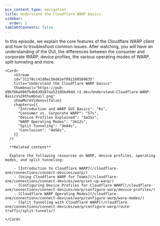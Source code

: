 ```yaml
---
pcx_content_type: navigation
title: Understand the Cloudflare WARP basics
sidebar:
  order: 2
tableOfContents: false
---
```



<Tabs>
  <TabItem label="Watch this episode">

  In this episode, we explain the core features of the Cloudflare WARP client and how to troubleshoot common issues. After watching, you will have an understanding of the GUI, the differences between the consumer and corporate WARP, device profiles, the various operating modes of WARP, split tunneling and more.

    <Card>
        <Stream
        id="31178cc41d0ec56d42ef892160589635"
        title="Understand the Cloudflare WARP basics"
        thumbnail="https://pub-d9bf66e086fb4b639107aa52105b49dd.r2.dev/Understand-Cloudflare-WARP-Basics%20thumbnail.png"
        showMoreVideos={false}
        chapters={{
          "Introduction and WARP GUI Basics": "0s",
          "Consumer vs. Corporate WARP": "57s",
          "Device Profiles Explained": "1m35s",
          "WARP Operating Modes": "2m12s",
          "Split Tunneling": "3m44s",
          "Conclusion": "4m56s",
        }}
      />

      **Related content**

      Explore the following resources on WARP, device profiles, operating modes, and split tunneling:       
      
        - [Introduction to Cloudflare WARP](/cloudflare-one/connections/connect-devices/warp/)  
        - [Using Cloudflare WARP for Teams](/cloudflare-one/connections/connect-devices/warp/set-up-warp/)  
        - [Configuring Device Profiles for Cloudflare WARP](/cloudflare-one/connections/connect-devices/warp/configure-warp/device-profiles/)  
        - [Cloudflare WARP Operating Modes](/cloudflare-one/connections/connect-devices/warp/configure-warp/warp-modes/)  
        - [Split Tunneling with Cloudflare WARP](/cloudflare-one/connections/connect-devices/warp/configure-warp/route-traffic/split-tunnels/)

    </Card>
  </TabItem>

  <TabItem label="Series overview">
    <Render file="warp-series-navigation" />
  </TabItem>
</Tabs>
